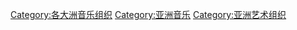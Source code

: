 [[Category:各大洲音乐组织|Category:各大洲音乐组织]]
[[Category:亚洲音乐|Category:亚洲音乐]]
[[Category:亚洲艺术组织|Category:亚洲艺术组织]]